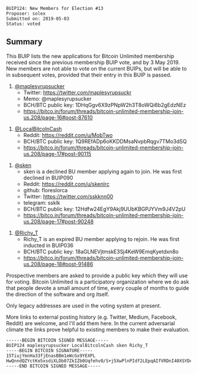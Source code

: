 <pre>
BUIP124: New Members for Election #13
Proposer: solex
Submitted on: 2019-05-03
Status: voted
</pre>

==Summary==
This BUIP lists the new applications for Bitcoin Unlimited membership received since the previous membership BUIP vote, and by 3 May 2019. New members are not able to vote on the current BUIPs, but will be able to in subsequent votes, provided that their entry in this BUIP is passed.

# [[https://bitco.in/forum/members/4352/|@maplesyrupsucker]]
#*Twitter: https://twitter.com/maplesyrupsuckr
#*Memo: @maplesyrupsucker
#*BCH/BTC public key: 1DHqGgv6X9zPNpW2h3T8oWQi6b2gEdzNEz
#*https://bitco.in/forum/threads/bitcoin-unlimited-membership-join-us.208/page-16#post-87610

# [[https://bitco.in/forum/members/6286/|@LocalBitcolnCash]]
#*Reddit: https://reddit.com/u/MobTwo
#*BCH/BTC public key: 1Q9REfADp6oKKDDMsaNvpbRqgv7TMo3dSQ
#*https://bitco.in/forum/threads/bitcoin-unlimited-membership-join-us.208/page-17#post-90115

# [[https://bitco.in/forum/members/4562/|@sken ]]
#*sken is a declined BU member applying again to join. He was first declined in BUIP090
#*Reddit: https://reddit.com/u/skenlrc
#*github: floreslorca
#*Twitter: https://twitter.com/sskknn00
#*telegram: ssklk
#*BCH/BTC public key: 12Hdfw24EgY9Akj9UUbKBGPJYVm9J4V2pU
#*https://bitco.in/forum/threads/bitcoin-unlimited-membership-join-us.208/page-17#post-90248

# [[https://bitco.in/forum/members/537/|@Richy_T ]]
#*Richy_T is an expired BU member applying to rejoin. He was first inducted in BUIP036
#*BCH/BTC public key: 18aGLNEVjtmskE3Sj4KeW9EmqKyetdxn8o
#*https://bitco.in/forum/threads/bitcoin-unlimited-membership-join-us.208/page-18#post-91486

Prospective members are asked to provide a public key which they will use for voting. Bitcoin Unlimited is a participatory organization where we do ask that people devote a small amount of time, every couple of months to guide the direction of the software and org itself.

Only legacy addresses are used in the voting system at present.

More links to external posting history (e.g. Twitter, Medium, Facebook, Reddit) are welcome, and I'll add them here. In the current adversarial climate the links prove helpful to existing members to make their evaluation.

<pre>
------BEGIN BITCOIN SIGNED MESSAGE-----
BUIP124 maplesyrupsucker LocalBitcolnCash sken Richy_T
-----BEGIN BITCOIN SIGNATURE-----
15TiujYmnHa33fjEnasBBm1eWcGx9YEXPL
HwQnndQZYctKo5xsdiXLDb07ZkIZb0Uqfehv0/S+j5XwPlnPIdf2LEpqAIfVRDnI40XSYDcagSTqva6oN8EmhS0=
-----END BITCOIN SIGNED MESSAGE-----
</pre>
